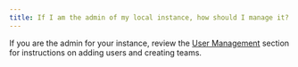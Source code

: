 ```yaml
---
title: If I am the admin of my local instance, how should I manage it?
---
```


If you are the admin for your instance, review the [User Management](/platform/hosting/iam/access-management/manage-organization) section for instructions on adding users and creating teams.
